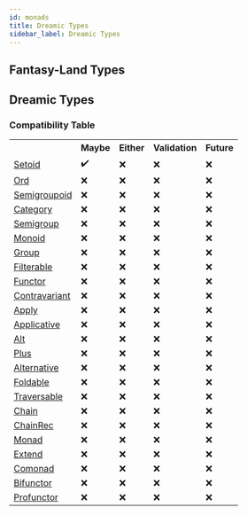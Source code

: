 ```yaml
---
id: monads
title: Dreamic Types
sidebar_label: Dreamic Types
---
```



## Fantasy-Land Types

<DarkModeImage
  darkMode="img/docs/core/fantasyland_dark.svg"
  lightMode="img/docs/core/fantasyland.svg"
/>

## Dreamic Types

### Compatibility Table

<table>
  <tr>
    <th></th>
    <th>Maybe</th>
    <th>Either</th>
    <th>Validation</th>
    <th>Future</th>
  </tr>
  <tr>
    <td>
      <a
        href="https://github.com/fantasyland/fantasy-land#setoid"
        target="_blank"
      >
        Setoid
      </a>
    </td>
    <td typeid="Maybe">✔️</td>
    <td typeid="Either">❌</td>
    <td typeid="Validation">❌</td>
    <td typeid="Future">❌</td>
  </tr>
  <tr>
    <td>
      <a href="https://github.com/fantasyland/fantasy-land#ord" target="_blank">
        Ord
      </a>
    </td>
    <td typeid="Maybe">❌</td>
    <td typeid="Either">❌</td>
    <td typeid="Validation">❌</td>
    <td typeid="Future">❌</td>
  </tr>
  <tr>
    <td>
      <a
        href="https://github.com/fantasyland/fantasy-land#semigroupoid"
        target="_blank"
      >
        Semigroupoid
      </a>
    </td>
    <td typeid="Maybe">❌</td>
    <td typeid="Either">❌</td>
    <td typeid="Validation">❌</td>
    <td typeid="Future">❌</td>
  </tr>
  <tr>
    <td>
      <a
        href="https://github.com/fantasyland/fantasy-land#category"
        target="_blank"
      >
        Category
      </a>
    </td>
    <td typeid="Maybe">❌</td>
    <td typeid="Either">❌</td>
    <td typeid="Validation">❌</td>
    <td typeid="Future">❌</td>
  </tr>
  <tr>
    <td>
      <a
        href="https://github.com/fantasyland/fantasy-land#semigroup"
        target="_blank"
      >
        Semigroup
      </a>
    </td>
    <td typeid="Maybe">❌</td>
    <td typeid="Either">❌</td>
    <td typeid="Validation">❌</td>
    <td typeid="Future">❌</td>
  </tr>
  <tr>
    <td>
      <a
        href="https://github.com/fantasyland/fantasy-land#monoid"
        target="_blank"
      >
        Monoid
      </a>
    </td>
    <td typeid="Maybe">❌</td>
    <td typeid="Either">❌</td>
    <td typeid="Validation">❌</td>
    <td typeid="Future">❌</td>
  </tr>
  <tr>
    <td>
      <a
        href="https://github.com/fantasyland/fantasy-land#group"
        target="_blank"
      >
        Group
      </a>
    </td>
    <td typeid="Maybe">❌</td>
    <td typeid="Either">❌</td>
    <td typeid="Validation">❌</td>
    <td typeid="Future">❌</td>
  </tr>
  <tr>
    <td>
      <a
        href="https://github.com/fantasyland/fantasy-land#filterable"
        target="_blank"
      >
        Filterable
      </a>
    </td>
    <td typeid="Maybe">❌</td>
    <td typeid="Either">❌</td>
    <td typeid="Validation">❌</td>
    <td typeid="Future">❌</td>
  </tr>
  <tr>
    <td>
      <a
        href="https://github.com/fantasyland/fantasy-land#functor"
        target="_blank"
      >
        Functor
      </a>
    </td>
    <td typeid="Maybe">❌</td>
    <td typeid="Either">❌</td>
    <td typeid="Validation">❌</td>
    <td typeid="Future">❌</td>
  </tr>
  <tr>
    <td>
      <a
        href="https://github.com/fantasyland/fantasy-land#contravariant"
        target="_blank"
      >
        Contravariant
      </a>
    </td>
    <td typeid="Maybe">❌</td>
    <td typeid="Either">❌</td>
    <td typeid="Validation">❌</td>
    <td typeid="Future">❌</td>
  </tr>
  <tr>
    <td>
      <a
        href="https://github.com/fantasyland/fantasy-land#apply"
        target="_blank"
      >
        Apply
      </a>
    </td>
    <td typeid="Maybe">❌</td>
    <td typeid="Either">❌</td>
    <td typeid="Validation">❌</td>
    <td typeid="Future">❌</td>
  </tr>
  <tr>
    <td>
      <a
        href="https://github.com/fantasyland/fantasy-land#applicative"
        target="_blank"
      >
        Applicative
      </a>
    </td>
    <td typeid="Maybe">❌</td>
    <td typeid="Either">❌</td>
    <td typeid="Validation">❌</td>
    <td typeid="Future">❌</td>
  </tr>
  <tr>
    <td>
      <a href="https://github.com/fantasyland/fantasy-land#alt" target="_blank">
        Alt
      </a>
    </td>
    <td typeid="Maybe">❌</td>
    <td typeid="Either">❌</td>
    <td typeid="Validation">❌</td>
    <td typeid="Future">❌</td>
  </tr>
  <tr>
    <td>
      <a
        href="https://github.com/fantasyland/fantasy-land#plus"
        target="_blank"
      >
        Plus
      </a>
    </td>
    <td typeid="Maybe">❌</td>
    <td typeid="Either">❌</td>
    <td typeid="Validation">❌</td>
    <td typeid="Future">❌</td>
  </tr>
  <tr>
    <td>
      <a
        href="https://github.com/fantasyland/fantasy-land#alternative"
        target="_blank"
      >
        Alternative
      </a>
    </td>
    <td typeid="Maybe">❌</td>
    <td typeid="Either">❌</td>
    <td typeid="Validation">❌</td>
    <td typeid="Future">❌</td>
  </tr>
  <tr>
    <td>
      <a
        href="https://github.com/fantasyland/fantasy-land#foldable"
        target="_blank"
      >
        Foldable
      </a>
    </td>
    <td typeid="Maybe">❌</td>
    <td typeid="Either">❌</td>
    <td typeid="Validation">❌</td>
    <td typeid="Future">❌</td>
  </tr>
  <tr>
    <td>
      <a
        href="https://github.com/fantasyland/fantasy-land#traversable"
        target="_blank"
      >
        Traversable
      </a>
    </td>
    <td typeid="Maybe">❌</td>
    <td typeid="Either">❌</td>
    <td typeid="Validation">❌</td>
    <td typeid="Future">❌</td>
  </tr>
  <tr>
    <td>
      <a
        href="https://github.com/fantasyland/fantasy-land#chain"
        target="_blank"
      >
        Chain
      </a>
    </td>
    <td typeid="Maybe">❌</td>
    <td typeid="Either">❌</td>
    <td typeid="Validation">❌</td>
    <td typeid="Future">❌</td>
  </tr>
  <tr>
    <td>
      <a
        href="https://github.com/fantasyland/fantasy-land#chainRec"
        target="_blank"
      >
        ChainRec
      </a>
    </td>
    <td typeid="Maybe">❌</td>
    <td typeid="Either">❌</td>
    <td typeid="Validation">❌</td>
    <td typeid="Future">❌</td>
  </tr>
  <tr>
    <td>
      <a
        href="https://github.com/fantasyland/fantasy-land#monad"
        target="_blank"
      >
        Monad
      </a>
    </td>
    <td typeid="Maybe">❌</td>
    <td typeid="Either">❌</td>
    <td typeid="Validation">❌</td>
    <td typeid="Future">❌</td>
  </tr>
  <tr>
    <td>
      <a
        href="https://github.com/fantasyland/fantasy-land#extend"
        target="_blank"
      >
        Extend
      </a>
    </td>
    <td typeid="Maybe">❌</td>
    <td typeid="Either">❌</td>
    <td typeid="Validation">❌</td>
    <td typeid="Future">❌</td>
  </tr>
  <tr>
    <td>
      <a
        href="https://github.com/fantasyland/fantasy-land#comonad"
        target="_blank"
      >
        Comonad
      </a>
    </td>
    <td typeid="Maybe">❌</td>
    <td typeid="Either">❌</td>
    <td typeid="Validation">❌</td>
    <td typeid="Future">❌</td>
  </tr>
  <tr>
    <td>
      <a
        href="https://github.com/fantasyland/fantasy-land#bifunctor"
        target="_blank"
      >
        Bifunctor
      </a>
    </td>
    <td typeid="Maybe">❌</td>
    <td typeid="Either">❌</td>
    <td typeid="Validation">❌</td>
    <td typeid="Future">❌</td>
  </tr>
  <tr>
    <td>
      <a
        href="https://github.com/fantasyland/fantasy-land#profunctor"
        target="_blank"
      >
        Profunctor
      </a>
    </td>
    <td typeid="Maybe">❌</td>
    <td typeid="Either">❌</td>
    <td typeid="Validation">❌</td>
    <td typeid="Future">❌</td>
  </tr>
</table>
